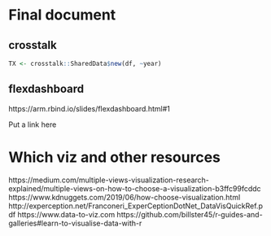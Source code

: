 # Final document

## crosstalk

```r
TX <- crosstalk::SharedData$new(df, ~year)
```

## flexdashboard

https://arm.rbind.io/slides/flexdashboard.html#1

Put a link here

# Which viz and other resources
https://medium.com/multiple-views-visualization-research-explained/multiple-views-on-how-to-choose-a-visualization-b3ffc99fcddc
https://www.kdnuggets.com/2019/06/how-choose-visualization.html
http://experception.net/Franconeri_ExperCeptionDotNet_DataVisQuickRef.pdf
https://www.data-to-viz.com
https://github.com/billster45/r-guides-and-galleries#learn-to-visualise-data-with-r

